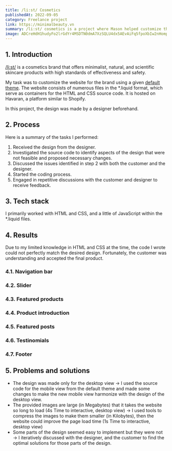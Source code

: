 ```yaml
---
title: /li:st/ Cosmetics
publishedAt: 2022-09-05
category: Freelance project
link: https://minimalbeauty.vn
summary: /li:st/ cosmetics is a project where Mason helped customize the retail website for the /li:st/ cosmetics brand
image: ADCreHdH1hudyFo2lrGdYr4MSDTN0dmA7XzSQLU4dx5AEvAiFq5fpoXbIw2nHompsY20vjyuo8ZNF2_BRkN60TnEs3igclGdZjVE5-kXxchRWVKa8OZyVF5r2eyvsd-rGUI2b9lZQW2SqdH_8wA3IsZSTCrJ
---
```


## 1. Introduction

[/li:st/](https://minimalbeauty.vn) is a cosmetics brand that offers minimalist, natural, and scientific skincare products with high standards of effectiveness and safety.

My task was to customize the website for the brand using a given [default theme](https://f1gen-cosmetic.myharavan.com/). The website consists of numerous files in the \*.liquid format, which serve as containers for the HTML and CSS source code. It is hosted on Havaran, a platform similar to Shopify.

In this project, the design was made by a designer beforehand.

## 2. Process

Here is a summary of the tasks I performed:

1. Received the design from the designer.
2. Investigated the source code to identify aspects of the design that were not feasible and proposed necessary changes.
3. Discussed the issues identified in step 2 with both the customer and the designer.
4. Started the coding process.
5. Engaged in repetitive discussions with the customer and designer to receive feedback.

## 3. Tech stack

I primarily worked with HTML and CSS, and a little of JavaScript within the \*.liquid files.

## 4. Results

Due to my limited knowledge in HTML and CSS at the time, the code I wrote could not perfectly match the desired design. Fortunately, the customer was understanding and accepted the final product.

### 4.1. Navigation bar

<CloudImage
  id='ADCreHdWBEOREM09fcN1lVRucYpK3kUfQ3NEkMyw5DsTMcG3DTl5RRYeTR_08u4TNVazOs6Hshzf-N8TSFB0aeCW7XBLt80oOJb4ne-T3SsORmYAxjSvE3INKmzUcP7r2f4p55QOt1JSeDyeT5uSFaJAwJ-W'
  alt='Comparison between the Proposed design, the Default theme and the Finished version for the Navigation bar'
  width={550}
  height={209}
/>

### 4.2. Slider

<CloudImage
  id='ADCreHcy7Qu9iWn8dsR_nX_yrkvUA67AkgHwqYQsTmVziBPt1Mz3iilXRok5AsB8uOMJSbqDJILRJgik0Y34mRQ-6e7rGQ1bmsiB8DspVOY-Y9XkBWG6bQn9Cg3lHRIAraTjOi_ccWqEY7FsyWqQSQc4dPIe'
  alt='Comparison between the Proposed design, the Default theme and the Finished version for the Slider'
  width={550}
  height={719}
/>

### 4.3. Featured products

<CloudImage
  id='ADCreHeLzvvmB7NViY4ZGG8uQRBnuT5_8c03qiiZXJM4TW8pzBmXck48Z4btUD-Y2WaHRkG-kJVY06igB_JbJoJI2uLhj2HBQdzUKZcN8Ujo-Ba2JaNxQJKzlAgqPQrRrSUcATk81ONc9lA7NmBvZreYYcNF'
  alt='Comparison between the Proposed design, the Default theme and the Finished version for the Featured products'
  width={550}
  height={603}
/>

### 4.4. Product introduction

<CloudImage
  id='ADCreHcQI7RjfKydVZC6G4HOd62cFuO8m51hHbBxVINnVyha2sPU6NXRCrNlkH9Lmk3p_0yO-NFB5k2_1fWxSBOH0-yQV1xidsPE3I_kD8s0E_EnOZu8M32eLKoHOtxEkjUThSXQMj9cR2opVdBXMfP5dUQA'
  alt='Comparison between the Proposed design, the Default theme and the Finished version for the Product introduction'
  width={550}
  height={719}
/>

### 4.5. Featured posts

<CloudImage
  id='ADCreHefXzdk7K1jwv0g-PBZlKXXVjnRO8PDTGrj0Wpgl75ppp3YDdbxQa_E-ROAkxQO1KXiZ1680z5dSbz83GatPNF85g7gL9pYSEFoU7b2C2GH-l8QRILnjOeRCkaLjvAX0ekP4FdYkZdMhJnBUi1bCvsP'
  alt='Comparison between the Proposed design, the Default theme and the Finished version for the Featured posts'
  width={550}
  height={669}
/>

### 4.6. Testinomials

<CloudImage
  id='ADCreHdQhTReAKnG-Q7UAbqKq6cTE64vKS_bGkf76wGupVW8sUjDgOzlwSb0NorgNsZ4ffF6Y6-aaIzCjnBMFsCzEW_7TQRN0mnALUnYkzw5YSPKC7aMjXlCBBqjdk8uF_Mh0pZwRffbEqJFmAl46VHanxdo'
  alt='Comparison between the Proposed design and the Finished version for the Testinomials'
  width={550}
  height={483}
/>

### 4.7. Footer

<CloudImage
  id='ADCreHcRCQP9VD5BMzVYGDIE2TUQBopBxafYUv9U_w_Y4j83e0INQDGo_SJAPw17cqKbmcoisPgd84Idz-bE0wRUvkpVm7APGItIpuL7uXYCikY8ltyKnHzWYtvOpyfhG-8kZhHPr7yHaUyfj9K2huuSwmVx'
  alt='Comparison between the Proposed design, the Default theme and the Finished version for the Footer'
  width={550}
  height={444}
/>

## 5. Problems and solutions

- The design was made only for the desktop view → I used the source code for the mobile view from the default theme and made some changes to make the new mobile view harmonize with the design of the desktop view.
- The provided images are large (in Megabytes) that it takes the website so long to load (4s Time to interactive, desktop view) → I used tools to compress the images to make them smaller (in Kilobytes), then the website could improve the page load time (1s Time to interactive, desktop view)
- Some parts of the design seemed easy to implement but they were not → I iteratively discussed with the designer, and the customer to find the optimal solutions for those parts of the design.
